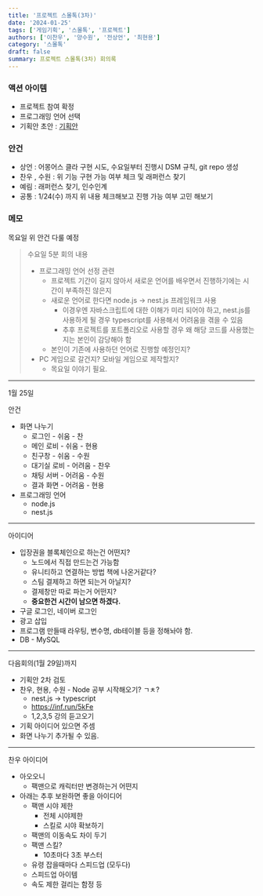 ```yaml
---
title: '프로젝트 스몰톡(3차)'
date: '2024-01-25'
tags: ['게임기획', '스몰톡', '프로젝트']
authors: ['이찬우', '양수원', '전상언', '최현용']
category: '스몰톡'
draft: false
summary: 프로젝트 스몰톡(3차) 회의록
---
```


### 액션 아이템

- 프로젝트 참여 확정
- 프로그래밍 언어 선택
- 기획안 초안 : [기획안](https://www.notion.so/36d8f067b41946bcbe7487aacb16a2d2?pvs=21)

### 안건

- 상언 : 어몽어스 클라 구현 시도, 수요일부터 진행시 DSM 규칙, git repo 생성
- 찬우 , 수원 : 위 기능 구현 가능 여부 체크 및 래퍼런스 찾기
- 예림 : 래퍼런스 찾기, 인수인계
- 공통 : 1/24(수) 까지 위 내용 체크해보고 진행 가능 여부 고민 해보기

### 메모

목요일 위 안건 다룰 예정

> 수요일 5분 회의 내용
>
> - 프로그래밍 언어 선정 관련
>   - 프로젝트 기간이 길지 않아서 새로운 언어를 배우면서 진행하기에는 시간이 부족하진 않은지
>   - 새로운 언어로 한다면 node.js → nest.js 프레임워크 사용
>     - 이경우엔 자바스크립트에 대한 이해가 미리 되어야 하고, nest.js를 사용하게 될 경우 typescript를 사용해서 어려움을 겪을 수 있음
>     - 추후 프로젝트를 포트폴리오로 사용할 경우 왜 해당 코드를 사용했는지는 본인이 감당해야 함
>   - 본인이 기존에 사용하던 언어로 진행할 예정인지?
> - PC 게임으로 갈건지? 모바일 게임으로 제작할지?
>   - 목요일 이야기 필요.

---

1월 25일

안건

- 화면 나누기
  - 로그인 - 쉬움 - 찬
  - 메인 로비 - 쉬움 - 현용
  - 친구창 - 쉬움 - 수원
  - 대기실 로비 - 어려움 - 찬우
  - 채팅 서버 - 어려움 - 수원
  - 결과 화면 - 어려움 - 현용
- 프로그래밍 언어
  - node.js
  - nest.js

---

아이디어

- 입장권을 블록체인으로 하는건 어떤지?
  - 노드에서 직접 만드는건 가능함
  - 유니티하고 연결하는 방법 책에 나온거같다?
  - 스팀 결제하고 하면 되는거 아닐지?
  - 결제창만 따로 파는거 어떤지?
  - **중요한건 시간이 남으면 하겠다.**
- 구글 로그인, 네이버 로그인
- 광고 삽입
- 프로그램 만들때 라우팅, 변수명, db테이블 등을 정해놔야 함.
- DB - MySQL

---

다음회의(1월 29일)까지

- 기획안 2차 검토
- 찬우, 현용, 수원 - Node 공부 시작해오기? ㄱㅊ?
  - nest.js → typescript
  - https://inf.run/5kFe
  - 1,2,3,5 강의 듣고오기
- 기획 아이디어 있으면 주셈
- 화면 나누기 추가될 수 있음.

---

찬우 아이디어

- 아오오니
  - 팩맨으로 캐릭터만 변경하는거 어떤지
- 아래는 추후 보완하면 좋을 아이디어
  - 팩맨 시야 제한
    - 전체 시야제한
    - 스킬로 시야 확보하기
  - 팩맨의 이동속도 차이 두기
  - 팩맨 스킬?
    - 10초마다 3초 부스터
  - 유령 잡을때마다 스피드업 (모두다)
  - 스피드업 아이템
  - 속도 제한 걸리는 함정 등
